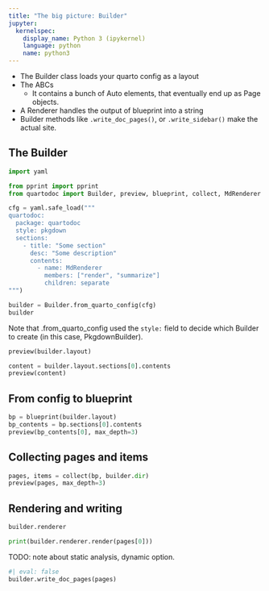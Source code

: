 ```yaml
---
title: "The big picture: Builder"
jupyter:
  kernelspec:
    display_name: Python 3 (ipykernel)
    language: python
    name: python3
---
```


* The Builder class loads your quarto config as a layout
* The ABCs
  - It contains a bunch of Auto elements, that eventually end up as Page objects.
* A Renderer handles the output of blueprint into a string
* Builder methods like `.write_doc_pages()`, or `.write_sidebar()` make the actual site.

## The Builder

```python
import yaml

from pprint import pprint
from quartodoc import Builder, preview, blueprint, collect, MdRenderer

cfg = yaml.safe_load("""
quartodoc:
  package: quartodoc
  style: pkgdown
  sections:
    - title: "Some section"
      desc: "Some description"
      contents:
        - name: MdRenderer
          members: ["render", "summarize"]
          children: separate
""")

builder = Builder.from_quarto_config(cfg)
builder
```

Note that .from_quarto_config used the `style:` field to decide which Builder to create
(in this case, PkgdownBuilder).

```python
preview(builder.layout)
```

```python
content = builder.layout.sections[0].contents
preview(content)
```

## From config to blueprint

```python
bp = blueprint(builder.layout)
bp_contents = bp.sections[0].contents
preview(bp_contents[0], max_depth=3)
```


## Collecting pages and items

```python
pages, items = collect(bp, builder.dir)
preview(pages, max_depth=3)
```

## Rendering and writing

```python
builder.renderer
```

```python
print(builder.renderer.render(pages[0]))

```

TODO: note about static analysis, dynamic option.

```python
#| eval: false
builder.write_doc_pages(pages)
```



